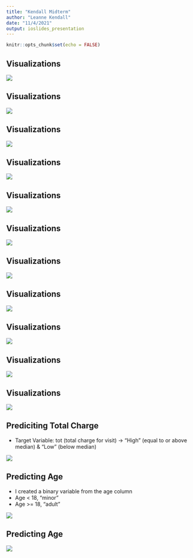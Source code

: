 ```yaml
---
title: "Kendall Midterm"
author: "Leanne Kendall"
date: "11/4/2021"
output: ioslides_presentation
---
```


```r
knitr::opts_chunk$set(echo = FALSE)
```

## Visualizations

![](vis1.png)



## Visualizations
![](vis2.png)

## Visualizations
![](vis3.png)

## Visualizations
![](vis5.png)

## Visualizations
![](vis6.png)

## Visualizations
![](vis7.png)


## Visualizations
![](vis8.png)

## Visualizations
![](vis11.gif)

## Visualizations
![](vis4.png)

## Visualizations
![](vis9.png)

## Visualizations
![](vis10.gif)

## Prediciting Total Charge

- Target Variable: tot (total charge for visit) -> "High" (equal to or above median) & "Low" (below median)

![](model1a.png)

## Predicting Age

- I created a binary variable from the age column
- Age < 18, "minor"
- Age >= 18, "adult"

![](model2b.png)

## Predicting Age

![](model2a.png)
